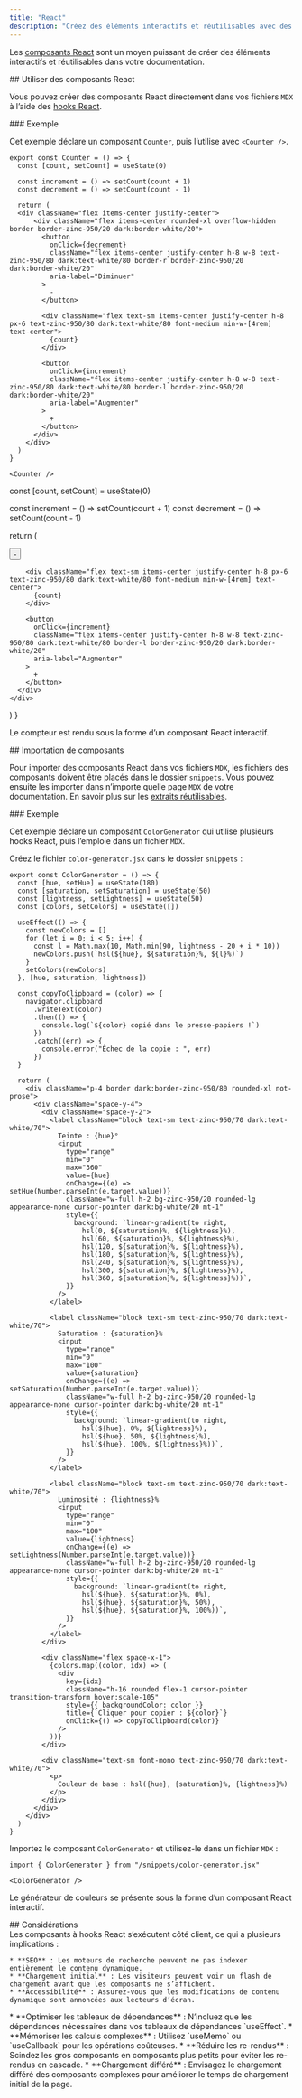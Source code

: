 ```yaml
---
title: "React"
description: "Créez des éléments interactifs et réutilisables avec des composants React"
---
```



Les [composants React](https://react.dev) sont un moyen puissant de créer des éléments interactifs et réutilisables dans votre documentation.

<div id="using-react-components">
  ## Utiliser des composants React
</div>

Vous pouvez créer des composants React directement dans vos fichiers `MDX` à l’aide des [hooks React](https://react.dev/reference/react/hooks).

<div id="example">
  ### Exemple
</div>

Cet exemple déclare un composant `Counter`, puis l’utilise avec `<Counter />`.

```mdx
export const Counter = () => {
  const [count, setCount] = useState(0)

  const increment = () => setCount(count + 1)
  const decrement = () => setCount(count - 1)

  return (
  <div className="flex items-center justify-center">
      <div className="flex items-center rounded-xl overflow-hidden border border-zinc-950/20 dark:border-white/20">
        <button
          onClick={decrement}
          className="flex items-center justify-center h-8 w-8 text-zinc-950/80 dark:text-white/80 border-r border-zinc-950/20 dark:border-white/20"
          aria-label="Diminuer"
        >
          -
        </button>

        <div className="flex text-sm items-center justify-center h-8 px-6 text-zinc-950/80 dark:text-white/80 font-medium min-w-[4rem] text-center">
          {count}
        </div>

        <button
          onClick={increment}
          className="flex items-center justify-center h-8 w-8 text-zinc-950/80 dark:text-white/80 border-l border-zinc-950/20 dark:border-white/20"
          aria-label="Augmenter"
        >
          +
        </button>
      </div>
    </div>
  )
}

<Counter />
```

  const [count, setCount] = useState(0)

  const increment = () => setCount(count + 1)
  const decrement = () => setCount(count - 1)

  return (
  <div className="flex items-center justify-center">
      <div className="flex items-center rounded-xl overflow-hidden border border-zinc-950/20 dark:border-white/20">
        <button
          onClick={decrement}
          className="flex items-center justify-center h-8 w-8 text-zinc-950/80 dark:text-white/80 border-r border-zinc-950/20 dark:border-white/20"
          aria-label="Réduire"
        >
          -
        </button>

        <div className="flex text-sm items-center justify-center h-8 px-6 text-zinc-950/80 dark:text-white/80 font-medium min-w-[4rem] text-center">
          {count}
        </div>

        <button
          onClick={increment}
          className="flex items-center justify-center h-8 w-8 text-zinc-950/80 dark:text-white/80 border-l border-zinc-950/20 dark:border-white/20"
          aria-label="Augmenter"
        >
          +
        </button>
      </div>
    </div>
  )
}

Le compteur est rendu sous la forme d’un composant React interactif.

<Counter />

<div id="importing-components">
  ## Importation de composants
</div>

Pour importer des composants React dans vos fichiers `MDX`, les fichiers des composants doivent être placés dans le dossier `snippets`. Vous pouvez ensuite les importer dans n’importe quelle page `MDX` de votre documentation. En savoir plus sur les [extraits réutilisables](/fr/create/reusable-snippets).

<div id="example">
  ### Exemple
</div>

Cet exemple déclare un composant `ColorGenerator` qui utilise plusieurs hooks React, puis l’emploie dans un fichier `MDX`.

Créez le fichier `color-generator.jsx` dans le dossier `snippets` :

```mdx /snippets/color-generator.jsx [expandable]
export const ColorGenerator = () => {
  const [hue, setHue] = useState(180)
  const [saturation, setSaturation] = useState(50)
  const [lightness, setLightness] = useState(50)
  const [colors, setColors] = useState([])

  useEffect(() => {
    const newColors = []
    for (let i = 0; i < 5; i++) {
      const l = Math.max(10, Math.min(90, lightness - 20 + i * 10))
      newColors.push(`hsl(${hue}, ${saturation}%, ${l}%)`)
    }
    setColors(newColors)
  }, [hue, saturation, lightness])

  const copyToClipboard = (color) => {
    navigator.clipboard
      .writeText(color)
      .then(() => {
        console.log(`${color} copié dans le presse-papiers !`)
      })
      .catch((err) => {
        console.error("Échec de la copie : ", err)
      })
  }

  return (
    <div className="p-4 border dark:border-zinc-950/80 rounded-xl not-prose">
      <div className="space-y-4">
        <div className="space-y-2">
          <label className="block text-sm text-zinc-950/70 dark:text-white/70">
            Teinte : {hue}°
            <input
              type="range"
              min="0"
              max="360"
              value={hue}
              onChange={(e) => setHue(Number.parseInt(e.target.value))}
              className="w-full h-2 bg-zinc-950/20 rounded-lg appearance-none cursor-pointer dark:bg-white/20 mt-1"
              style={{
                background: `linear-gradient(to right, 
                  hsl(0, ${saturation}%, ${lightness}%), 
                  hsl(60, ${saturation}%, ${lightness}%), 
                  hsl(120, ${saturation}%, ${lightness}%), 
                  hsl(180, ${saturation}%, ${lightness}%), 
                  hsl(240, ${saturation}%, ${lightness}%), 
                  hsl(300, ${saturation}%, ${lightness}%), 
                  hsl(360, ${saturation}%, ${lightness}%))`,
              }}
            />
          </label>

          <label className="block text-sm text-zinc-950/70 dark:text-white/70">
            Saturation : {saturation}%
            <input
              type="range"
              min="0"
              max="100"
              value={saturation}
              onChange={(e) => setSaturation(Number.parseInt(e.target.value))}
              className="w-full h-2 bg-zinc-950/20 rounded-lg appearance-none cursor-pointer dark:bg-white/20 mt-1"
              style={{
                background: `linear-gradient(to right, 
                  hsl(${hue}, 0%, ${lightness}%), 
                  hsl(${hue}, 50%, ${lightness}%), 
                  hsl(${hue}, 100%, ${lightness}%))`,
              }}
            />
          </label>

          <label className="block text-sm text-zinc-950/70 dark:text-white/70">
            Luminosité : {lightness}%
            <input
              type="range"
              min="0"
              max="100"
              value={lightness}
              onChange={(e) => setLightness(Number.parseInt(e.target.value))}
              className="w-full h-2 bg-zinc-950/20 rounded-lg appearance-none cursor-pointer dark:bg-white/20 mt-1"
              style={{
                background: `linear-gradient(to right, 
                  hsl(${hue}, ${saturation}%, 0%), 
                  hsl(${hue}, ${saturation}%, 50%), 
                  hsl(${hue}, ${saturation}%, 100%))`,
              }}
            />
          </label>
        </div>

        <div className="flex space-x-1">
          {colors.map((color, idx) => (
            <div
              key={idx}
              className="h-16 rounded flex-1 cursor-pointer transition-transform hover:scale-105"
              style={{ backgroundColor: color }}
              title={`Cliquer pour copier : ${color}`}
              onClick={() => copyToClipboard(color)}
            />
          ))}
        </div>

        <div className="text-sm font-mono text-zinc-950/70 dark:text-white/70">
          <p>
            Couleur de base : hsl({hue}, {saturation}%, {lightness}%)
          </p>
        </div>
      </div>
    </div>
  )
}
```

Importez le composant `ColorGenerator` et utilisez-le dans un fichier `MDX` :

```mdx
import { ColorGenerator } from "/snippets/color-generator.jsx"

<ColorGenerator />
```

Le générateur de couleurs se présente sous la forme d’un composant React interactif.

<ColorGenerator />

<div id="considerations">
  ## Considérations
</div>

<AccordionGroup>
  <Accordion title="Impact du rendu côté client">
    Les composants à hooks React s’exécutent côté client, ce qui a plusieurs implications :

    * **SEO** : Les moteurs de recherche peuvent ne pas indexer entièrement le contenu dynamique.
    * **Chargement initial** : Les visiteurs peuvent voir un flash de chargement avant que les composants ne s’affichent.
    * **Accessibilité** : Assurez-vous que les modifications de contenu dynamique sont annoncées aux lecteurs d’écran.
  </Accordion>

  <Accordion title="Bonnes pratiques de performance">
    * **Optimiser les tableaux de dépendances** : N’incluez que les dépendances nécessaires dans vos tableaux de dépendances `useEffect`.
    * **Mémoriser les calculs complexes** : Utilisez `useMemo` ou `useCallback` pour les opérations coûteuses.
    * **Réduire les re-rendus** : Scindez les gros composants en composants plus petits pour éviter les re-rendus en cascade.
    * **Chargement différé** : Envisagez le chargement différé des composants complexes pour améliorer le temps de chargement initial de la page.
  </Accordion>
</AccordionGroup>